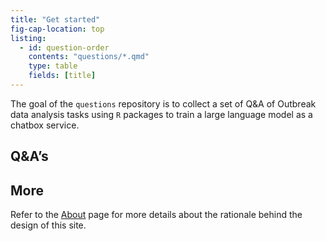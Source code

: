 ```yaml
---
title: "Get started"
fig-cap-location: top
listing: 
  - id: question-order
    contents: "questions/*.qmd"
    type: table
    fields: [title]
---
```


The goal of the `questions` repository is to collect a set of Q&A of Outbreak data analysis tasks using `R` packages to train a large language model as a chatbox service.

## Q&A's

:::{#question-order}
:::


## More

Refer to the [About](about.qmd) page for more details about the rationale behind the design of this site.
